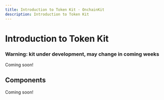 ```yaml
---
title: Introduction to Token Kit · OnchainKit
description: Introduction to Token Kit
---
```


# Introduction to Token Kit

### Warning: kit under development, may change in coming weeks

Coming soon!

## Components

Coming soon!
